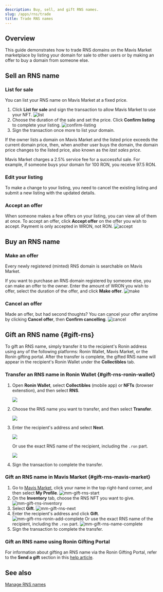 ```yaml
---
description: Buy, sell, and gift RNS names.
slug: /apps/rns/trade
title: Trade RNS names
---
```



## Overview

This guide demonstrates how to trade RNS domains on the Mavis Market marketplace by listing your domain for sale to other users or by making an offer to buy a domain from someone else.

## Sell an RNS name

### List for sale

You can list your RNS name on Mavis Market at a fixed price.

1. Click **List for sale** and sign the transaction to allow Mavis Market to use your NFT.
   ![list](../assets/trade/list.png)
1. Choose the duration of the sale and set the price. Click **Confirm listing** to complete your listing.
   ![confirm-listing](../assets/trade/confirm-listing.png)
1. Sign the transaction once more to list your domain.

If the owner lists a domain on Mavis Market and the listed price exceeds the current domain price, then, when another user buys the domain, the domain price changes to the listed price, also known as the *last sales price*.

Mavis Market charges a 2.5% service fee for a successful sale. For example, if someone buys your domain for 100 RON, you receive 97.5 RON.

### Edit your listing

To make a change to your listing, you need to cancel the existing listing and submit a new listing with the updated details.

### Accept an offer

When someone makes a few offers on your listing, you can view all of them at once. To accept an offer, click **Accept offer** on the offer you wish to accept. Payment is only accepted in WRON, not RON.
![accept](../assets/trade/accept.png)

## Buy an RNS name

### Make an offer

Every newly registered (minted) RNS domain is searchable on Mavis Market.

If you want to purchase an RNS domain registered by someone else, you can make an offer to the owner. Enter the amount of WRON you wish to offer, select the duration of the offer, and click **Make offer**.
![make](../assets/trade/make.png)

### Cancel an offer

Made an offer, but had second thoughts? You can cancel your offer anytime by clicking **Cancel offer**, then **Confirm cancelling**.
![cancel](../assets/trade/cancel.png)

## Gift an RNS name {#gift-rns}

To gift an RNS name, simply transfer it to the recipient's Ronin address using any of the following platforms: Ronin Wallet, Mavis Market, or the Ronin gifting portal. After the transfer is complete, the gifted RNS name will appear in the recipient's Ronin Wallet under the **Collectibles** tab.

### Transfer an RNS name in Ronin Wallet {#gift-rns-ronin-wallet}

1. Open **Ronin Wallet**, select **Collectibles** (mobile app) or **NFTs** (browser extenstion), and then select **RNS**.

   <img src={rwTransferRns} width={300} />
2. Choose the RNS name you want to transfer, and then select **Transfer**.
   
   <img src={rwTransferRnsNext} width={300} />
3. Enter the recipient's address and select **Next**.
   
   <img src={rwTransferRnsRoninAddComplete} width={300} />

   Or use the exact RNS name of the recipient, including the `.ron` part.
   
   <img src={rwTransferRnsNameComplete} width={300} />
4. Sign the transaction to complete the transfer.

### Gift an RNS name in Mavis Market {#gift-rns-mavis-market}

1. Go to [Mavis Market](https://marketplace.skymavis.com), click your name in the top right-hand corner, and then select **My Profile**.
   ![mm-gift-rns-start](../assets/trade/mm-gift-rns-start.png)
2. On the **Inventory** tab, choose the RNS NFT you want to give.
   ![mm-gift-rns-inventory](../assets/trade/mm-gift-rns-inventory.png)
3. Select **Gift**.
   ![mm-gift-rns-next](../assets/trade/mm-gift-rns-next.png)
4. Enter the recipient's address and click **Gift**.
   ![mm-gift-rns-ronin-add-complete](../assets/trade/mm-gift-rns-ronin-add-complete.png)
   Or use the exact RNS name of the recipient, including the `.ron` part.
   ![mm-gift-rns-name-complete](../assets/trade/mm-gift-rns-name-complete.png)
5. Sign the transaction to complete the transfer.

### Gift an RNS name using Ronin Gifting Portal

For information about gifting an RNS name via the Ronin Gifting Portal, refer to the **Send a gift** section in this [help article](https://support.roninchain.com/hc/en-us/articles/19451168526107-Ronin-Gifting-Portal).

## See also

[Manage RNS names](manage.md)
